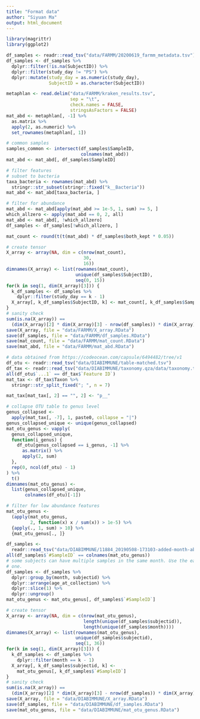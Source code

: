 ```yaml
---
title: "Format data"
author: "Siyuan Ma"
output: html_document
---
```


```r
library(magrittr)
library(ggplot2)
```

```r
df_samples <- readr::read_tsv("data/FARMM/20200619_farmm_metadata.tsv") 
df_samples <- df_samples %>% 
  dplyr::filter(!is.na(SubjectID)) %>% 
  dplyr::filter(study_day != "PS") %>% 
  dplyr::mutate(study_day = as.numeric(study_day),
                SubjectID = as.character(SubjectID))

metaphlan <- read.delim("data/FARMM/kraken_results.tsv",
                        sep = "\t",
                        check.names = FALSE,
                        stringsAsFactors = FALSE)
mat_abd <- metaphlan[, -1] %>% 
  as.matrix %>% 
  apply(2, as.numeric) %>% 
  set_rownames(metaphlan[, 1])

# common samples
samples_common <- intersect(df_samples$SampleID,
                            colnames(mat_abd))
mat_abd <- mat_abd[, df_samples$SampleID]

# filter features
# subset to bacteria
taxa_bacteria <- rownames(mat_abd) %>% 
  stringr::str_subset(stringr::fixed("k__Bacteria"))
mat_abd <- mat_abd[taxa_bacteria, ]

# filter for abundance
mat_abd <- mat_abd[apply(mat_abd >= 1e-5, 1, sum) >= 5, ]
which_allzero <- apply(mat_abd == 0, 2, all)
mat_abd <- mat_abd[, !which_allzero]
df_samples <- df_samples[!which_allzero, ]

mat_count <- round(t(t(mat_abd) * df_samples$both_kept * 0.05))

# create tensor
X_array <- array(NA, dim = c(nrow(mat_count),
                             30,
                             16))
dimnames(X_array) <- list(rownames(mat_count),
                          unique(df_samples$SubjectID),
                          seq(0, 15))
for(k in seq(1, dim(X_array)[3])) {
  k_df_samples <- df_samples %>% 
    dplyr::filter(study_day == k - 1)
  X_array[, k_df_samples$SubjectID, k] <- mat_count[, k_df_samples$SampleID]
}
# sanity check
sum(is.na(X_array)) == 
  (dim(X_array)[2] * dim(X_array)[3] - nrow(df_samples)) * dim(X_array)[1]
save(X_array, file = "data/FARMM/X_array.RData")
save(df_samples, file = "data/FARMM/df_samples.RData")
save(mat_count, file = "data/FARMM/mat_count.RData")
save(mat_abd, file = "data/FARMM/mat_abd.RData")
```

```r
# data obtained from https://codeocean.com/capsule/6494482/tree/v1
df_otu <- readr::read_tsv("data/DIABIMMUNE/table-matched.tsv")
df_tax <- readr::read_tsv("data/DIABIMMUNE/taxonomy.qza/data/taxonomy.tsv")
all(df_otu$`...1` == df_tax$`Feature ID`)
mat_tax <- df_tax$Taxon %>% 
  stringr::str_split_fixed("; ", n = 7)

mat_tax[mat_tax[, 2] == "", 2] <- "p__"

# collapse OTU table to genus level
genus_collapsed <- 
  apply(mat_tax[, -7], 1, paste0, collapse = "|")
genus_collapsed_unique <- unique(genus_collapsed)
mat_otu_genus <- vapply(
  genus_collapsed_unique,
  function(i_genus) {
    df_otu[genus_collapsed == i_genus, -1] %>% 
      as.matrix() %>% 
      apply(2, sum)
  },
  rep(0, ncol(df_otu) - 1)
) %>% 
  t()
dimnames(mat_otu_genus) <- 
  list(genus_collapsed_unique,
       colnames(df_otu)[-1])

# filter for low abundance features
mat_otu_genus <- 
  (apply(mat_otu_genus,
         2, function(x) x / sum(x)) > 1e-5) %>% 
  {apply(., 1, sum) > 10} %>% 
  {mat_otu_genus[., ]}

df_samples <- 
  readr::read_tsv("data/DIABIMMUNE/11884_20190508-173103-added-month-abx.txt")
all(df_samples$`#SampleID` == colnames(mat_otu_genus))
# some subjects can have multiple samples in the same month. Use the earlier 
# one.
df_samples <- df_samples %>% 
  dplyr::group_by(month, subjectid) %>% 
  dplyr::arrange(age_at_collection) %>% 
  dplyr::slice(1) %>% 
  dplyr::ungroup()
mat_otu_genus <- mat_otu_genus[, df_samples$`#SampleID`]

# create tensor
X_array <- array(NA, dim = c(nrow(mat_otu_genus),
                             length(unique(df_samples$subjectid)),
                             length(unique(df_samples$month))))
dimnames(X_array) <- list(rownames(mat_otu_genus),
                          unique(df_samples$subjectid),
                          seq(1, 36))
for(k in seq(1, dim(X_array)[3])) {
  k_df_samples <- df_samples %>% 
    dplyr::filter(month == k - 1)
  X_array[, k_df_samples$subjectid, k] <- 
    mat_otu_genus[, k_df_samples$`#SampleID`]
}
# sanity check
sum(is.na(X_array)) == 
  (dim(X_array)[2] * dim(X_array)[3] - nrow(df_samples)) * dim(X_array)[1]
save(X_array, file = "data/DIABIMMUNE/X_array.RData")
save(df_samples, file = "data/DIABIMMUNE/df_samples.RData")
save(mat_otu_genus, file = "data/DIABIMMUNE/mat_otu_genus.RData")
```